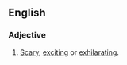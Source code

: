 ==English==

===Adjective===
{{en-adj}}

# {{context|idiomatic|lang=en}} [[scary|Scary]], [[exciting]] or [[exhilarating]].